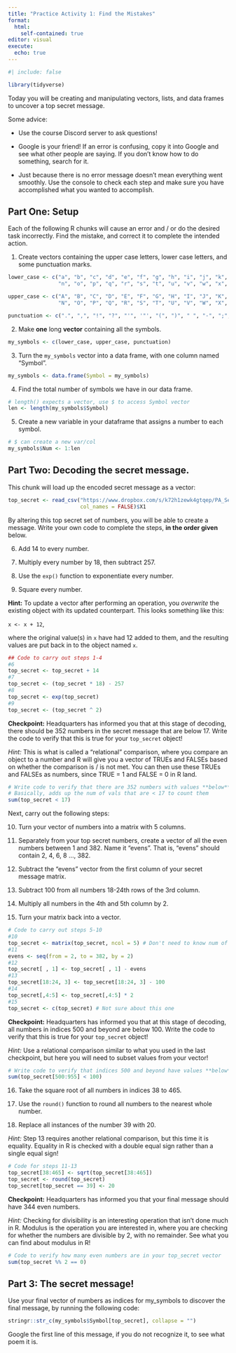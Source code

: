 ```yaml
---
title: "Practice Activity 1: Find the Mistakes"
format: 
  html:
    self-contained: true
editor: visual
execute: 
  echo: true
---
```


```r
#| include: false

library(tidyverse)
```

Today you will be creating and manipulating vectors, lists, and data frames to uncover a top secret message.

Some advice:

-   Use the course Discord server to ask questions!

-   Google is your friend! If an error is confusing, copy it into Google and see what other people are saying. If you don't know how to do something, search for it.

-   Just because there is no error message doesn't mean everything went smoothly. Use the console to check each step and make sure you have accomplished what you wanted to accomplish.

## Part One: Setup

Each of the following R chunks will cause an error and / or do the desired task incorrectly. Find the mistake, and correct it to complete the intended action.

1.  Create vectors containing the upper case letters, lower case letters, and some punctuation marks.

```r
lower_case <- c("a", "b", "c", "d", "e", "f", "g", "h", "i", "j", "k", "l", "m",
                "n", "o", "p", "q", "r", "s", "t", "u", "v", "w", "x", "y", "z")

upper_case <- c("A", "B", "C", "D", "E", "F", "G", "H", "I", "J", "K", "L", "M",
                "N", "O", "P", "Q", "R", "S", "T", "U", "V", "W", "X", "Y", "Z")

punctuation <- c(".", ",", "!", "?", "'", '"', "(", ")", " ", "-", ";", ":")

```

2.  Make **one** long **vector** containing all the symbols.

```r

my_symbols <- c(lower_case, upper_case, punctuation)

```

3.  Turn the `my_symbols` vector into a data frame, with one column named "Symbol".

```r
my_symbols <- data.frame(Symbol = my_symbols)
```

4.  Find the total number of symbols we have in our data frame.

```r
# length() expects a vector, use $ to access Symbol vector
len <- length(my_symbols$Symbol)
```

5.  Create a new variable in your dataframe that assigns a number to each symbol.

```r
# $ can create a new var/col
my_symbols$Num <- 1:len
```

## Part Two: Decoding the secret message.

This chunk will load up the encoded secret message as a vector:

```r

top_secret <- read_csv("https://www.dropbox.com/s/k72h1zewk4gtqep/PA_Secret_Code?dl=1", 
                       col_names = FALSE)$X1

```

By altering this top secret set of numbers, you will be able to create a message. Write your own code to complete the steps, **in the order given** below.

6.  Add 14 to every number.

7.  Multiply every number by 18, then subtract 257.

8.  Use the `exp()` function to exponentiate every number.

9.  Square every number.

**Hint:** To update a vector after performing an operation, you *overwrite* the existing object with its updated counterpart. This looks something like this:

`x <- x + 12`,

where the original value(s) in `x` have had 12 added to them, and the resulting values are put back in to the object named `x`.

```r
## Code to carry out steps 1-4 
#6
top_secret <- top_secret + 14
#7
top_secret <- (top_secret * 18) - 257
#8
top_secret <- exp(top_secret)
#9
top_secret <- (top_secret ^ 2)

```

**Checkpoint:** Headquarters has informed you that at this stage of decoding, there should be 352 numbers in the secret message that are below 17. Write the code to verify that this is true for your `top_secret` object!

*Hint:* This is what is called a "relational" comparison, where you compare an object to a number and R will give you a vector of TRUEs and FALSEs based on whether the comparison is / is not met. You can then use these TRUEs and FALSEs as numbers, since TRUE = 1 and FALSE = 0 in R land.

```r
# Write code to verify that there are 352 numbers with values **below** 17
# Basically, adds up the num of vals that are < 17 to count them
sum(top_secret < 17)

```

Next, carry out the following steps:

10. Turn your vector of numbers into a matrix with 5 columns.

11. Separately from your top secret numbers, create a vector of all the even numbers between 1 and 382. Name it "evens". That is, "evens" should contain 2, 4, 6, 8 ..., 382.

12. Subtract the "evens" vector from the first column of your secret message matrix.

13. Subtract 100 from all numbers 18-24th rows of the 3rd column.

14. Multiply all numbers in the 4th and 5th column by 2.

15. Turn your matrix back into a vector.

```r
# Code to carry out steps 5-10
#10
top_secret <- matrix(top_secret, ncol = 5) # Don't need to know num of rows
#11
evens <- seq(from = 2, to = 382, by = 2)
#12
top_secret[ , 1] <- top_secret[ , 1] - evens
#13
top_secret[18:24, 3] <- top_secret[18:24, 3] - 100
#14
top_secret[,4:5] <- top_secret[,4:5] * 2
#15
top_secret <- c(top_secret) # Not sure about this one

```

**Checkpoint:** Headquarters has informed you that at this stage of decoding, all numbers in indices 500 and beyond are below 100. Write the code to verify that this is true for your `top_secret` object!

*Hint:* Use a relational comparison similar to what you used in the last checkpoint, but here you will need to subset values from your vector!

```r
# Write code to verify that indices 500 and beyond have values **below** 100
sum(top_secret[500:955] < 100)

```

16. Take the square root of all numbers in indices 38 to 465.

17. Use the `round()` function to round all numbers to the nearest whole number.

18. Replace all instances of the number 39 with 20.

*Hint:* Step 13 requires another relational comparison, but this time it is equality. Equality in R is checked with a double equal sign rather than a single equal sign!

```r
# Code for steps 11-13
top_secret[38:465] <- sqrt(top_secret[38:465])
top_secret <- round(top_secret)
top_secret[top_secret == 39] <- 20
```

**Checkpoint:** Headquarters has informed you that your final message should have 344 even numbers.

*Hint:* Checking for divisibility is an interesting operation that isn't done much in R. Modulus is the operation you are interested in, where you are checking for whether the numbers are divisible by 2, with no remainder. See what you can find about modulus in R!

```r
# Code to verify how many even numbers are in your top_secret vector
sum(top_secret %% 2 == 0)
```

## Part 3: The secret message!

Use your final vector of numbers as indices for my_symbols to discover the final message, by running the following code:

```r
stringr::str_c(my_symbols$Symbol[top_secret], collapse = "")
```

Google the first line of this message, if you do not recognize it, to see what poem it is.
